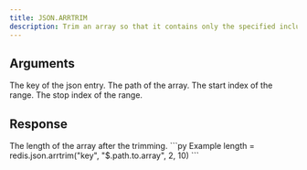 ```yaml
---
title: JSON.ARRTRIM
description: Trim an array so that it contains only the specified inclusive range of elements.
---
```


## Arguments

<ParamField body="key" type="str" required>
    The key of the json entry.
</ParamField>
<ParamField body="path" type="str" default="$">
    The path of the array.
</ParamField>

<ParamField body="start" type="int" required>
    The start index of the range.
</ParamField>
<ParamField body="stop" type="int" required>
    The stop index of the range.
</ParamField>



## Response

<ResponseField type="int" required>
  The length of the array after the trimming.
</ResponseField>

<RequestExample>
```py Example
length = redis.json.arrtrim("key", "$.path.to.array", 2, 10)
```
</RequestExample>
